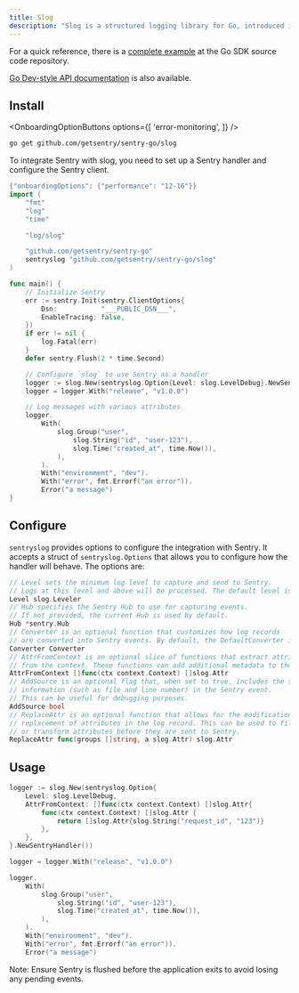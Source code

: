 ```yaml
---
title: Slog
description: "Slog is a structured logging library for Go, introduced in Go 1.21. This guide demonstrates how to integrate slog with Sentry to capture and send logs to Sentry."
---
```


For a quick reference, there is a [complete example](https://github.com/getsentry/sentry-go/tree/master/_examples/slog) at the Go SDK source code repository.

[Go Dev-style API documentation](https://pkg.go.dev/github.com/getsentry/sentry-go/slog) is also available.

## Install

<OnboardingOptionButtons
  options={[
    'error-monitoring',
  ]}
/>

```bash
go get github.com/getsentry/sentry-go/slog
```

<Break />

<SignInNote />

To integrate Sentry with slog, you need to set up a Sentry handler and configure the Sentry client.

```go
{"onboardingOptions": {"performance": "12-16"}}
import (
	"fmt"
	"log"
	"time"

	"log/slog"

	"github.com/getsentry/sentry-go"
	sentryslog "github.com/getsentry/sentry-go/slog"
)

func main() {
	// Initialize Sentry
	err := sentry.Init(sentry.ClientOptions{
		Dsn:           "___PUBLIC_DSN___",
		EnableTracing: false,
	})
	if err != nil {
		log.Fatal(err)
	}
	defer sentry.Flush(2 * time.Second)

	// Configure `slog` to use Sentry as a handler
	logger := slog.New(sentryslog.Option{Level: slog.LevelDebug}.NewSentryHandler())
	logger = logger.With("release", "v1.0.0")

	// Log messages with various attributes
	logger.
		With(
			slog.Group("user",
				slog.String("id", "user-123"),
				slog.Time("created_at", time.Now()),
			),
		).
		With("environment", "dev").
		With("error", fmt.Errorf("an error")).
		Error("a message")
}
```

## Configure

`sentryslog` provides options to configure the integration with Sentry. It accepts a struct of `sentryslog.Options` that allows you to configure how the handler will behave. The options are:

```go
// Level sets the minimum log level to capture and send to Sentry.
// Logs at this level and above will be processed. The default level is debug.
Level slog.Leveler
// Hub specifies the Sentry Hub to use for capturing events.
// If not provided, the current Hub is used by default.
Hub *sentry.Hub
// Converter is an optional function that customizes how log records
// are converted into Sentry events. By default, the DefaultConverter is used.
Converter Converter
// AttrFromContext is an optional slice of functions that extract attributes
// from the context. These functions can add additional metadata to the log entry.
AttrFromContext []func(ctx context.Context) []slog.Attr
// AddSource is an optional flag that, when set to true, includes the source
// information (such as file and line number) in the Sentry event.
// This can be useful for debugging purposes.
AddSource bool
// ReplaceAttr is an optional function that allows for the modification or
// replacement of attributes in the log record. This can be used to filter
// or transform attributes before they are sent to Sentry.
ReplaceAttr func(groups []string, a slog.Attr) slog.Attr
```

## Usage

```go
logger := slog.New(sentryslog.Option{
	Level: slog.LevelDebug,
	AttrFromContext: []func(ctx context.Context) []slog.Attr{
		func(ctx context.Context) []slog.Attr {
			return []slog.Attr{slog.String("request_id", "123")}
		},
	},
}.NewSentryHandler())

logger = logger.With("release", "v1.0.0")

logger.
	With(
		slog.Group("user",
			slog.String("id", "user-123"),
			slog.Time("created_at", time.Now()),
		),
	).
	With("environment", "dev").
	With("error", fmt.Errorf("an error")).
	Error("a message")
```



<SignInNote />


Note: Ensure Sentry is flushed before the application exits to avoid losing any pending events.

